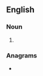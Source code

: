 ==English==

===Noun===
{{head|en|noun plural form}}

# {{plural of|OAP|lang=en}}

===Anagrams===
* {{anagrams|en|OSAP|Paos|Paso|SOAP|SOPA|poas|sapo-|soap}}